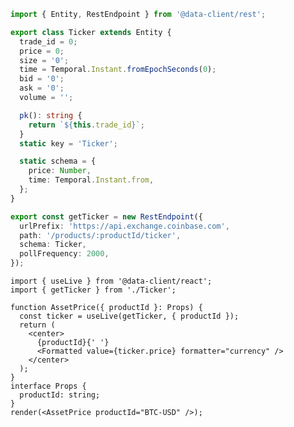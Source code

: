 
<HooksPlayground row>

```typescript title="Ticker" {27} collapsed
import { Entity, RestEndpoint } from '@data-client/rest';

export class Ticker extends Entity {
  trade_id = 0;
  price = 0;
  size = '0';
  time = Temporal.Instant.fromEpochSeconds(0);
  bid = '0';
  ask = '0';
  volume = '';

  pk(): string {
    return `${this.trade_id}`;
  }
  static key = 'Ticker';

  static schema = {
    price: Number,
    time: Temporal.Instant.from,
  };
}

export const getTicker = new RestEndpoint({
  urlPrefix: 'https://api.exchange.coinbase.com',
  path: '/products/:productId/ticker',
  schema: Ticker,
  pollFrequency: 2000,
});
```

```tsx title="AssetPrice" {5}
import { useLive } from '@data-client/react';
import { getTicker } from './Ticker';

function AssetPrice({ productId }: Props) {
  const ticker = useLive(getTicker, { productId });
  return (
    <center>
      {productId}{' '}
      <Formatted value={ticker.price} formatter="currency" />
    </center>
  );
}
interface Props {
  productId: string;
}
render(<AssetPrice productId="BTC-USD" />);
```

</HooksPlayground>
